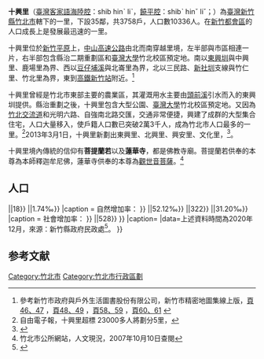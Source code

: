 {{Coord|24|49||N|121|01||E|display=title|region:TW}}
{{Infobox ROC Village or Li
| City/CountyName = 新竹縣
| DivName         = 竹北市
| Village/LiName  = 十興
| Village/Li      = 里
| OldName         = 
| AreaTotal       = 4.173
| HouseholdTotal  = 3758
| PopTotal        = 10336
| YearMonth       = 2020年8月
| Male            = 5025
| Female          = 5311
| Head            = 徐鼎昌<ref>竹北市公所網站，里長資料，2007年10月10日查閱</ref>
| Sub             = 35
| Website         = 
| Neighbors       = [[東海里_(竹北市)|東海里]]、[[中興里_(竹北市)|中興里]]、[[鹿場里_(竹北市)|鹿場里]]、<br>[[北崙里|北崙里]]、[[竹義里|竹義里]]、[[竹仁里|竹仁里]]、<br>[[竹北里_(竹北市)|竹北里]]<br>[[新埔鎮|新埔鎮]]：[[文山里_(新埔鎮)|文山-{}-里]]
| MapLocation     = Shixing village.svg
| Map size        = 200px
| Address         = 十興里19鄰49號
| Phone           = 3-5503089
| DataSource      = 戶口資料：[http://w3.hsinchu.gov.tw/HouseWeb/Jhubei/webpage/PeoCount/printhtml.aspx?year=101&month=2&Cno=01 新竹縣竹北市戶政事務所]
}}
'''十興里'''（[[臺灣客家語|臺灣客家語]][[海陸腔|海陸腔]]：shib hinˋ liˋ，[[饒平腔|饒平腔]]：shibˋ hinˇ liˇ；{{lang-nan-tw|Si̍p-hing-lí}}）為[[臺灣|臺灣]][[新竹縣|新竹縣]][[竹北市|竹北市]]轄下的一里，下設35鄰，共3758戶，人口數10336人。在[[新竹都會區|新竹都會區]]的人口成長上是發展最迅速的一里。

十興里位於[[新竹平原|新竹平原]]上，[[中山高速公路|中山高速公路]]由北而南穿越里境，左半部與市區相連一片，右半部包含縣治二期重劃區和[[臺灣大學|臺灣大學]]竹北校區預定地。南以[[東興圳|東興圳]]與中興里、鹿場里為界、西以[[豆仔埔溪|豆仔埔溪]]與北崙里為界，北以三民路、[[新社圳|新社圳]]支線與竹仁里、竹北里為界，東到[[高鐵新竹站|高鐵新竹站]]附近。<ref>參考新竹市政府與戶外生活圖書股份有限公司，新竹市精密地圖集線上版，[http://www.hccg.gov.tw/web66/_file/1852/upload/hsinchu_atlas/html/046-047.html 頁46、47] {{Wayback|url=http://www.hccg.gov.tw/web66/_file/1852/upload/hsinchu_atlas/html/046-047.html |date=20070930075606 }}，[http://www.hccg.gov.tw/web66/_file/1852/upload/hsinchu_atlas/html/048-049.html 頁48、49] {{Wayback|url=http://www.hccg.gov.tw/web66/_file/1852/upload/hsinchu_atlas/html/048-049.html |date=20070930045625 }}，[http://www.hccg.gov.tw/web66/_file/1852/upload/hsinchu_atlas/html/058-059.html 頁58、59] {{Wayback|url=http://www.hccg.gov.tw/web66/_file/1852/upload/hsinchu_atlas/html/058-059.html |date=20070930043515 }}，[http://www.hccg.gov.tw/web66/_file/1852/upload/hsinchu_atlas/html/060-061.html 頁60、61] {{Wayback|url=http://www.hccg.gov.tw/web66/_file/1852/upload/hsinchu_atlas/html/060-061.html |date=20070930045735 }}</ref>

十興里曾經是竹北市東部主要的農業區，其灌溉用水主要由[[頭前溪|頭前溪]]引水而入的東興圳提供。縣治重劃之後，十興里包含大型公園、[[臺灣大學|臺灣大學]]竹北校區預定地。又因為[[竹北交流道|竹北交流道]]和光明六路、自強南北路交匯，交通非常便捷，興建了成群的大型集合住宅，人口大量移入，使戶籍人口數已突破2萬3千人，成為竹北市人口最多的一里。<ref>自由電子報，十興里超標 23000多人將劃分5里，{{cite web |url=http://www.libertytimes.com.tw/2012/new/mar/2/today-north8.htm |title=存档副本 |accessdate=2012-03-03 |deadurl=yes |archiveurl=https://web.archive.org/web/20120302065112/http://libertytimes.com.tw/2012/new/mar/2/today-north8.htm |archivedate=2012-03-02 }}</ref>2013年3月1日，十興里新劃出東興里、北興里、興安里、文化里，<ref>{{cite book|author=行政院主計處|title=中華民國行政區域及村里代碼增刪修訂表　 102.01-102.12}}</ref>。

十興里境內傳統的信仰有'''菩提蘭若'''以及'''蓮華寺'''，都是佛教寺廟。菩提蘭若供奉的本尊為本師釋迦牟尼佛，蓮華寺供奉的本尊為[[觀世音菩薩|觀世音菩薩]]。<ref>竹北市公所網站，人文現況，2007年10月10日查閱</ref>

==人口==
{{人口指標
|Name=十興里
|人口數=10391
|男人口數=5053
|女人口數=5338
|幼年人口=3292
|壯年人口=6644
|老年人口=455
|年出生數=76
|年均育齡人口=2283.5 <!--2019年底：2293；2020年底：2274-->
|戶數=3758
|面積=4.173
|隱藏標題=人口動態統計
|隱藏={{bar box
|float = right
|title = 生死統計
|bars = 
{{bar pixel|出生|#FF2233|{{#expr:76/0.76}}||76}}
{{bar pixel|出生率|#FFA025|{{#expr:76/0.76}}||7.36‰}}
{{bar pixel|死亡|#00DF00|{{#expr:18/0.76}}||18}}
{{bar pixel|死亡率|#457FFF|{{#expr:18/0.76}}||1.74‰}}
|caption = 自然增加率：'''{{Font color|#B87333|+5.619‰}}'''
}}
{{bar box
|float = right
|title = 遷移統計
|bars = 
{{bar pixel|遷入|#FF2233|{{#expr:538/5.38}}||538}}
{{bar pixel|遷入率|#FFA025|{{#expr:538/5.38}}||52.12‰}}
{{bar pixel|遷出|#00DF00|{{#expr:322/5.38}}||322}}
{{bar pixel|遷出率|#457FFF|{{#expr:322/5.38}}||31.20‰}}
|caption = 社會增加率：'''{{Font color|#B87333|+7.750‰}}'''
}}
{{bar box
|float = right
|title = 住址變更統計
|bars = 
{{bar pixel|變入|#FF2233|{{#expr:392/3.52}}||392}}
{{bar pixel|變出|#00DF00|{{#expr:528/3.52}}||528}}
}}
|caption={{行政區人口變化_(直列)
|年份=2020
|表格尺寸=60
|圖表尺寸=255
|圖表顏色=#080
|行政區=十興里
|可摺疊=no
|最低=1
|最高=12
|1月人口=10259
|1月消長=6
|2月人口=10281
|3月人口=10311
|4月人口=10325
|5月人口=10316
|6月人口=10309
|7月人口=10318
|8月人口=10336
|9月人口=10342
|10月人口=10359
|11月人口=10386
|12月人口=10391
}}
|data=上述資料時間為2020年12月，來源：新竹縣政府民政處<ref>{{Cite web|title=每月人口統計資料|url=https://civil.hsinchu.gov.tw/cl.aspx?n=1219|accessdate=2020-09-12|publisher=新竹縣政府民政處|language=zh-tw|archive-date=2020-12-02|archive-url=https://web.archive.org/web/20201202213018/https://civil.hsinchu.gov.tw/cl.aspx?n=1219|dead-url=no}}</ref>。
}}

==参考文献==
{{Reflist}}
{{竹北市}}

[[Category:竹北市|Category:竹北市]]
[[Category:竹北市行政區劃|Category:竹北市行政區劃]]
